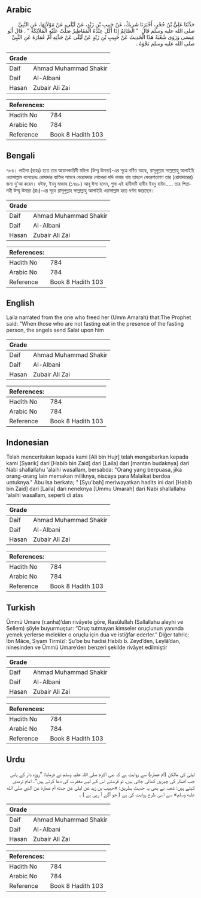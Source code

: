 ## Arabic


<div dir="rtl" lang="ar" style={{fontSize:'larger',backgroundColor:'#f8f9fa',padding:20}}>
حَدَّثَنَا عَلِيُّ بْنُ حُجْرٍ، أَخْبَرَنَا شَرِيكٌ، عَنْ حَبِيبِ بْنِ زَيْدٍ، عَنْ لَيْلَى، عَنْ مَوْلاَتِهَا، عَنِ النَّبِيِّ صلى الله عليه وسلم قَالَ ‏ "‏ الصَّائِمُ إِذَا أَكَلَ عِنْدَهُ الْمَفَاطِيرُ صَلَّتْ عَلَيْهِ الْمَلاَئِكَةُ ‏"‏ ‏.‏ قَالَ أَبُو عِيسَى وَرَوَى شُعْبَةُ هَذَا الْحَدِيثَ عَنْ حَبِيبِ بْنِ زَيْدٍ عَنْ لَيْلَى عَنْ جَدَّتِهِ أُمِّ عُمَارَةَ عَنِ النَّبِيِّ صلى الله عليه وسلم نَحْوَهُ ‏.‏
</div>
<div style={{backgroundColor:'#f8f9fa',padding:20, marginBottom: 10}}><table> <thead> <tr> <th>Grade</th> <th></th> </tr> </thead> <tbody> <tr><td>Daif</td><td>Ahmad Muhammad Shakir</td></tr><tr><td>Daif</td><td>Al-Albani</td></tr><tr><td>Hasan</td><td>Zubair Ali Zai</td></tr></tbody></table><table> <thead> <tr> <th>References:</th> <th></th> </tr> </thead> <tbody><tr><td>Hadith No</td><td>784</td></tr><tr><td>Arabic No</td><td>784</td></tr><tr><td>Reference</td><td>Book 8 Hadith 103</td></tr></tbody></table></div>

## Bengali


<div dir="ltr" lang="bn" style={{fontSize:'larger',backgroundColor:'#f8f9fa',padding:20}}>
৭৮৪। লাইলা (রাহঃ) হতে তার আযাদকারিনী মহিলা (উম্মু উমারা)-এর সূত্রে বর্ণিত আছে, রাসূলুল্লাহ সাল্লাল্লাহু আলাইহি ওয়াসাল্লাম বলেছেনঃ রোযাদার ব্যক্তির সামনে বেরোযদার লোকেরা যদি খাবার খায় তাহলে ফেরেশতাগণ তার (রোযাদারের) জন্য দু'আ করেন। যঈফ, ইবনু মাজাহ (১৭৪৮) আবূ ঈসা বলেন, শুবা এই হাদীসটি হাবীব ইবনু যাইদ..... তার পিতামহী উম্মু উমারা (রাঃ)-এর সূত্রে রাসূলুল্লাহ সাল্লাল্লাহু আলাইহি ওয়াসাল্লাম হতে বর্ণনা করেছেন।
</div>
<div style={{backgroundColor:'#f8f9fa',padding:20, marginBottom: 10}}><table> <thead> <tr> <th>Grade</th> <th></th> </tr> </thead> <tbody> <tr><td>Daif</td><td>Ahmad Muhammad Shakir</td></tr><tr><td>Daif</td><td>Al-Albani</td></tr><tr><td>Hasan</td><td>Zubair Ali Zai</td></tr></tbody></table><table> <thead> <tr> <th>References:</th> <th></th> </tr> </thead> <tbody><tr><td>Hadith No</td><td>784</td></tr><tr><td>Arabic No</td><td>784</td></tr><tr><td>Reference</td><td>Book 8 Hadith 103</td></tr></tbody></table></div>

## English


<div dir="ltr" lang="en" style={{fontSize:'larger',backgroundColor:'#f8f9fa',padding:20}}>
Laila narrated from the one who freed her (Umm Amarah) that:The Prophet said: "When those who are not fasting eat in the presence of the fasting person, the angels send Salat upon him
</div>
<div style={{backgroundColor:'#f8f9fa',padding:20, marginBottom: 10}}><table> <thead> <tr> <th>Grade</th> <th></th> </tr> </thead> <tbody> <tr><td>Daif</td><td>Ahmad Muhammad Shakir</td></tr><tr><td>Daif</td><td>Al-Albani</td></tr><tr><td>Hasan</td><td>Zubair Ali Zai</td></tr></tbody></table><table> <thead> <tr> <th>References:</th> <th></th> </tr> </thead> <tbody><tr><td>Hadith No</td><td>784</td></tr><tr><td>Arabic No</td><td>784</td></tr><tr><td>Reference</td><td>Book 8 Hadith 103</td></tr></tbody></table></div>

## Indonesian


<div dir="ltr" lang="id" style={{fontSize:'larger',backgroundColor:'#f8f9fa',padding:20}}>
Telah menceritakan kepada kami [Ali bin Hujr] telah mengabarkan kepada kami [Syarik] dari [Habib bin Zaid] dari [Laila] dari [mantan budaknya] dari Nabi shallallahu 'alaihi wasallam, bersabda: "Orang yang berpuasa, jika orang-orang lain memakan miliknya, niscaya para Malaikat berdoa untuknya." Abu Isa berkata; " [Syu'bah] meriwayatkan hadits ini dari [Habib bin Zaid] dari [Laila] dari neneknya [Ummu Umarah] dari Nabi shallallahu 'alaihi wasallam, seperti di atas
</div>
<div style={{backgroundColor:'#f8f9fa',padding:20, marginBottom: 10}}><table> <thead> <tr> <th>Grade</th> <th></th> </tr> </thead> <tbody> <tr><td>Daif</td><td>Ahmad Muhammad Shakir</td></tr><tr><td>Daif</td><td>Al-Albani</td></tr><tr><td>Hasan</td><td>Zubair Ali Zai</td></tr></tbody></table><table> <thead> <tr> <th>References:</th> <th></th> </tr> </thead> <tbody><tr><td>Hadith No</td><td>784</td></tr><tr><td>Arabic No</td><td>784</td></tr><tr><td>Reference</td><td>Book 8 Hadith 103</td></tr></tbody></table></div>

## Turkish


<div dir="ltr" lang="tr" style={{fontSize:'larger',backgroundColor:'#f8f9fa',padding:20}}>
Ümmü Umare (r.anha)’dan rivâyete göre, Rasûlullah (Sallallahu aleyhi ve Sellem) şöyle buyurmuştur: “Oruç tutmayan kimseler oruçlunun yanında yemek yerlerse melekler o oruçlu için dua ve istiğfar ederler.” Diğer tahric: İbn Mâce, Sıyam Tirmîzî: Şu’be bu hadisi Habib b. Zeyd’den, Leylâ’dan, ninesinden ve Ümmü Umare’den benzeri şekilde rivâyet edilmiştir
</div>
<div style={{backgroundColor:'#f8f9fa',padding:20, marginBottom: 10}}><table> <thead> <tr> <th>Grade</th> <th></th> </tr> </thead> <tbody> <tr><td>Daif</td><td>Ahmad Muhammad Shakir</td></tr><tr><td>Daif</td><td>Al-Albani</td></tr><tr><td>Hasan</td><td>Zubair Ali Zai</td></tr></tbody></table><table> <thead> <tr> <th>References:</th> <th></th> </tr> </thead> <tbody><tr><td>Hadith No</td><td>784</td></tr><tr><td>Arabic No</td><td>784</td></tr><tr><td>Reference</td><td>Book 8 Hadith 103</td></tr></tbody></table></div>

## Urdu


<div dir="rtl" lang="ur" style={{fontSize:'larger',backgroundColor:'#f8f9fa',padding:20}}>
لیلیٰ کی مالکن (ام عمارہ) سے روایت ہے کہ نبی اکرم صلی اللہ علیہ وسلم نے فرمایا: ”روزہ دار کے پاس جب افطار کی چیزیں کھائی جاتی ہیں، تو فرشتے اس کے لیے مغفرت کی دعا کرتے ہیں“۔ امام ترمذی کہتے ہیں: شعبہ نے بھی یہ حدیث بطریق: «حبيب بن زيد عن ليلى عن جدته أم عمارة عن النبي صلى الله عليه وسلم» سے اسی طرح روایت کی ہے ( جو آگے آ رہی ہے ) ۔
</div>
<div style={{backgroundColor:'#f8f9fa',padding:20, marginBottom: 10}}><table> <thead> <tr> <th>Grade</th> <th></th> </tr> </thead> <tbody> <tr><td>Daif</td><td>Ahmad Muhammad Shakir</td></tr><tr><td>Daif</td><td>Al-Albani</td></tr><tr><td>Hasan</td><td>Zubair Ali Zai</td></tr></tbody></table><table> <thead> <tr> <th>References:</th> <th></th> </tr> </thead> <tbody><tr><td>Hadith No</td><td>784</td></tr><tr><td>Arabic No</td><td>784</td></tr><tr><td>Reference</td><td>Book 8 Hadith 103</td></tr></tbody></table></div>